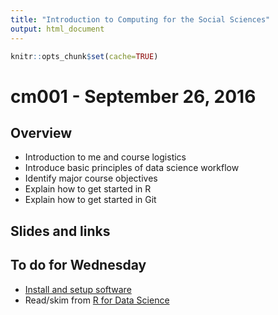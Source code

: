 ```yaml
---
title: "Introduction to Computing for the Social Sciences"
output: html_document
---
```


```r
knitr::opts_chunk$set(cache=TRUE)
```

# cm001 - September 26, 2016

## Overview

* Introduction to me and course logistics
* Introduce basic principles of data science workflow
* Identify major course objectives
* Explain how to get started in R
* Explain how to get started in Git

## Slides and links

## To do for Wednesday

* [Install and setup software](setup00.html)
* Read/skim from [R for Data Science](http://r4ds.had.co.nz/)

